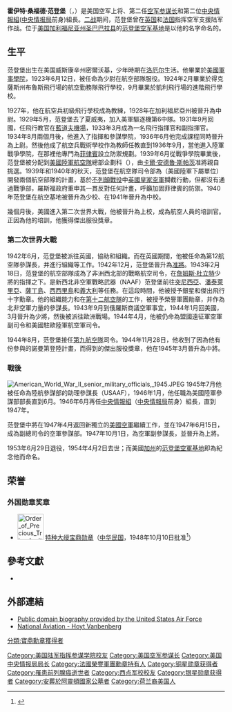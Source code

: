 {{Expand|time=2013-04-18}} 
{{Infobox Officeholder
|name                = 霍伊特·范登堡<br />Hoyt Vandenberg
|original_name       = Hoyt Sanford Vandenberg
|image               = Hoyt S Vandenberg.jpg
|imagesize           = 220px 
|smallimage          = 
|caption             = 
|office              = 第2任[[中央情報組|中央情報組]]([[中央情报局|中央情报局]]前身)組長]]
|term_start          = 1946年6月10日
|term_end            = 1947年5月1日 
|president           = [[哈利·S·杜魯門|哈利·S·杜魯門]]
|predecessor         = {{link-en|西德尼·索尔斯|Sidney Souers}}
|successor           = [[罗斯科·希伦科特|罗斯科·希伦科特]]
|birth_date          = 1899年1月24日
|birth_place         = {{USA}}[[威斯康辛州|威斯康辛州]][[密尔沃基_(威斯康辛州)|密尔沃基]]
|death_date          = {{death date and age|1954|4|2|1899|1|24}}
|death_place         = {{USA}}[[华盛顿哥伦比亚特区|华盛顿哥伦比亚特区]][[沃爾特·里德陸軍醫療中心|沃爾特·里德陸軍醫療中心]] 
|constituency        = 
|children            = 
|profession          = [[軍人|軍人]]<br>[[政治家|政治家]]
|alma_mater          = [[西點軍校|西點軍校]]
|footnotes           = 
|allegiance          ={{us}}
|branch              ={{flagicon image|USAAC Roundel 1919-1941.svg}} [[美國陸軍航空隊_(1926年－1942年)|美國陸軍航空隊]]<br>{{flagicon image|Us army air corps shield.svg}} [[美國陸軍航空軍|美國陸軍航空軍]]<br>{{flagicon image|Seal of the US Air Force.svg}} [[美國空軍|美國空軍]]
|unit                =
|serviceyears        =1923年－1953年
|rank                =[[File:US-O10_insignia.svg|20px]] [[上将|上将]]
|commands            =[[File:Twelfth_Air_Force_-_Emblem.png|25px]] [[美国第十二航空隊|美国第十二航空隊]]<br>[[File:Ninth_Air_Force_-_Emblem.png|25px]] [[美国第九航空隊|美国第九航空隊]]<br>[[File:Flag_of_the_Chief_of_Staff_of_the_United_States_Air_Force.svg|25px]] [[美國空軍參謀長|美國空軍參謀長]]
|battles             =[[第二次世界大战|第二次世界大战]]
|awards              = [[陸軍傑出服役獎章|陸軍傑出服役獎章]]（3次）<br />[[File:Silver_Star_BAR.svg|40px]] [[銀星勳章|銀星勳章]]<br />[[功績勛章|功績勛章]]<br>[[飛行優異十字勳章|飛行優異十字勳章]]<br>[[銅星勳章|銅星勳章]]<br>{{Link-en|航空獎章|Air Medal}}（5次）
}}

'''霍伊特·桑福德·范登堡'''（{{lang-en|'''Hoyt Sanford Vandenberg'''}}，{{bd|1899年|1月24日|1954年|4月2日}}）是美国空军上将、第二任[[美国空军参谋长|空军参谋长]]和第二位[[中央情報組|中央情報組]]([[中央情报局|中央情报局]]前身)組長。[[二战|二战]]期间，范登堡曾在[[英国|英国]]和[[法国|法国]]指挥空军支援陆军作战。位于[[美国|美国]][[加利福尼亚州|加利福尼亚州]][[圣巴巴拉县|圣巴巴拉县]]的[[范登堡空军基地|范登堡空军基地]]是以他的名字命名的。

==生平==
范登堡出生在美国威斯康辛州密爾沃基，少年時期在[[洛厄尔_(马萨诸塞州)|洛厄尔]]生活。他畢業於[[美國軍事學院|美國軍事學院]]，1923年6月12日，被任命為少尉在航空部隊服役。1924年2月畢業於得克薩斯州布魯斯飛行場的航空勤務隊飛行學校，9月畢業於凱利飛行場的進階飛行學校。

1927年，他在航空兵初級飛行學校成為教練，1928年在加利福尼亞州被晉升為中尉。1929年5月，范登堡去了夏威夷，加入美軍驅逐機第6中隊。1931年9月回國，任飛行教官在[[藍道夫機場|藍道夫機場]]，1933年3月成為一名飛行指揮官和副指揮官。1934年8月兩個月後，他進入了指揮和參謀學院，1936年6月他完成課程同時晉升為上尉。然後他成了航空兵戰術學校作為教師任教直到1936年9月，當他進入陸軍戰爭學院，在那裡他專門為[[菲律賓自治領|菲律賓]]設立防禦規劃。1939年6月從戰爭學院畢業後，范登堡被分配到[[美國陸軍航空隊_(1926年－1942年)|美國陸軍航空隊]]總部企劃科（{{lang|en|Plans Division, Office of the Chief of Air Corps}}），由[[卡爾·安德魯·斯帕茨|卡爾·安德魯·斯帕茨]]准將親自挑選。1939年和1940年的秋天，范登堡在航空隊司令部為{{Link-en|菲律賓軍區|Philippine Department}}（美國陸軍下屬單位）開發兩個航空部隊的計畫，基於[[不列顛戰役|不列顛戰役]]中[[英國皇家空軍|英國皇家空軍]]攔截行動，但都沒有通過戰爭部，羅斯福政府重申其一貫反對任何計畫，呼籲加固菲律賓的防禦。1940年范登堡在航空基地被晉升為少校、在1941年晉升為中校。

幾個月後，美國進入第二次世界大戰，他被晉升為上校，成為航空人員的培訓官。正因為他的培訓，他獲得傑出服役獎章。

===第二次世界大戰===
1942年6月，范登堡被派往英國，協助和組織{{link-en|北非的空軍力量|Northwest African Air Forces}}。而在英國期間，他被任命為第12航空隊參謀長，并進行組織等工作。1942年12月，范登堡晉升為[[准將|准將]]。1943年2月18日，范登堡的航空部隊成為了非洲西北部的戰略航空司令，在[[詹姆斯·杜立特|詹姆斯·杜立特]]少將的指揮之下。是新西北非空軍戰略武器（NAAF）范登堡前往[[突尼西亞|突尼西亞]]、[[潘泰萊里亞|潘泰萊里亞]]、[[薩丁島|薩丁島]]、[[西西里島|西西里島]]和[[義大利|義大利]]等任務。在這段時間，他被授予銀星和傑出飛行十字勳章。他的組織能力和在[[美国第十二航空隊|第十二航空隊]]的工作，被授予榮譽軍團勛章，并作為北非空軍力量的參謀長。1943年9月到俄羅斯商議空軍事宜，1944年1月回美國，3月晉升為少將，然後被派往歐洲戰場。1944年4月，他被仍命為盟國遠征軍空軍副司令和美國駐歐陸軍航空軍司令。

1944年8月，范登堡接任[[美國第九航空隊|第九航空隊]]司令。1944年11月28日，他收到了因為他有份參與的諾曼第登陸計畫，而得到的傑出服役獎章，他在1945年3月晉升為中將。

===戰後===
[[File:American_World_War_II_senior_military_officials,_1945.JPEG|thumb]]
1945年7月他被任命為陸航參謀部的助理參謀長（USAAF），1946年1月，他任職為美國陸軍參謀部部長直到6月。1946年6月再任[[中央情報組|中央情報組]]（[[中央情報局|中央情報局]]前身）組長，直到1947年。

范登堡中將在1947年4月返回新獨立的[[美國空軍|美國空軍]]繼續工作，並在1947年6月15日，成為副總司令的空軍參謀部。1947年10月1日，為空軍副參謀長，並晉升為上將。

1953年6月29日退役，1954年4月2日去世；而美國[[加州|加州]]的[[范登堡空軍基地|范登堡空軍基地]]即為紀念他而命名。

==荣誉==
===外国勋章奖章===
* [[File:Order_of_Precious_Tripod_with_Special_Grand_Cordon_ribbon.png|60px]] [[宝鼎勋章|特种大绶宝鼎勋章]]（[[中华民国|中华民国]]，1948年10月10日批准<ref>{{cite journal |title=總統令 |url=https://twinfo.ncl.edu.tw/tiqry/hypage.cgi?HYPAGE=search/merge_pdf.hpg&dtd_id=12&type=g&sysid=E0943606&jid=79007133&vol=37101100&page=%E9%A0%811 |journal=總統府公報 |publisher=總統府 |volume=第123號 |date=1948-10-11 |page=1页 |access-date=2021-10-26 |archive-date= |archive-url= |dead-url=no }}</ref>）

== 參考文獻 ==
{{reflist}}
*{{cite book| chapterurl = http://www.history.army.mil/books/Last_Salute/Ch10.htm| title = The Last Salute: Civil and Military Funeral, 1921-1969| chapter = CHAPTER X, Former Air Force Chief of Staff General Hoyt S. Vandenberg, Special Military Funeral, 2–5 April 1954| first1 = B.C.| last1 = Mossman| first2 = M.W.| last2 = Stark| url = http://www.history.army.mil/books/Last_Salute/index.htm| publisher = [[United_States_Army_Center_of_Military_History|United States Army Center of Military History]]| id = CMH Pub 90-1| year = 1991| origyear = 1971}}

== 外部連結 ==
{{commons|Hoyt Vandenberg}}
*[https://archive.is/20121212202619/http://www.af.mil/information/heritage/person.asp?dec=&pid=123006497 Public domain biography provided by the United States Air Force]
*[http://www.nationalaviation.org/vandenberg-hoyt National Aviation - Hoyt Vanbenberg]

{{Authority control}}

{{DEFAULTSORT:Vandenberg, Hoyt}}
[[Category:美国陆军指挥参谋学院校友|Category:美国陆军指挥参谋学院校友]]
[[Category:美国空军参谋长|Category:美国空军参谋长]]
[[Category:美国中央情报局局长|Category:美国中央情报局局长]]
[[Category:法國榮譽軍團勳章持有人|Category:法國榮譽軍團勳章持有人]]
[[Category:铜星勋章获得者|Category:铜星勋章获得者]]
[[Category:罹患前列腺癌逝世者|Category:罹患前列腺癌逝世者]]
[[Category:西点军校校友|Category:西点军校校友]]
[[Category:银星勋章获得者|Category:银星勋章获得者]]
[[Category:安葬於阿靈頓國家公墓者|Category:安葬於阿靈頓國家公墓者]]
[[Category:荷兰裔美国人|Category:荷兰裔美国人]]
[[分類:寶鼎勳章獲得者|分類:寶鼎勳章獲得者]]